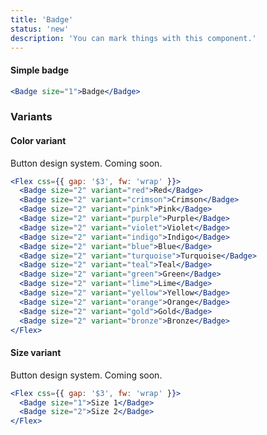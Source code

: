 ```yaml
---
title: 'Badge'
status: 'new'
description: 'You can mark things with this component.'
---
```


#### Simple badge

```jsx live
<Badge size="1">Badge</Badge>
```

### Variants

#### Color variant
Button design system. Coming soon.

```jsx live
<Flex css={{ gap: '$3', fw: 'wrap' }}>
  <Badge size="2" variant="red">Red</Badge>
  <Badge size="2" variant="crimson">Crimson</Badge>
  <Badge size="2" variant="pink">Pink</Badge>
  <Badge size="2" variant="purple">Purple</Badge>
  <Badge size="2" variant="violet">Violet</Badge>
  <Badge size="2" variant="indigo">Indigo</Badge>
  <Badge size="2" variant="blue">Blue</Badge>
  <Badge size="2" variant="turquoise">Turquoise</Badge>
  <Badge size="2" variant="teal">Teal</Badge>
  <Badge size="2" variant="green">Green</Badge>
  <Badge size="2" variant="lime">Lime</Badge>
  <Badge size="2" variant="yellow">Yellow</Badge>
  <Badge size="2" variant="orange">Orange</Badge>
  <Badge size="2" variant="gold">Gold</Badge>
  <Badge size="2" variant="bronze">Bronze</Badge>
</Flex>
```

#### Size variant
Button design system. Coming soon.

```jsx live
<Flex css={{ gap: '$3', fw: 'wrap' }}>
  <Badge size="1">Size 1</Badge>
  <Badge size="2">Size 2</Badge>
</Flex>
```